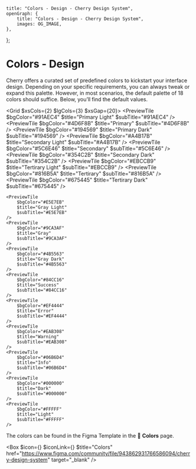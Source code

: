 
	title: "Colors - Design - Cherry Design System",
	openGraph: {
		title: "Colors - Design - Cherry Design System",
		images: OG_IMAGE,
	},
};

# Colors - Design

Cherry offers a curated set of predefined colors to kickstart your interface design. Depending on your specific requirements, you can always tweak or expand this palette. However, in most scenarios, the default palette of 18 colors should suffice. Below, you’ll find the default values.

<Grid $xsCols={2} $lgCols={3} $xsGap={20}>
	<PreviewTile
		$bgColor="#91AEC4"
		$title="Primary Light"
		$subTitle="#91AEC4"
	/>
	<PreviewTile
		$bgColor="#4D6F8B"
		$title="Primary"
		$subTitle="#4D6F8B"
	/>
	<PreviewTile
		$bgColor="#194569"
		$title="Primary Dark"
		$subTitle="#194569"
	/>
	<PreviewTile
		$bgColor="#A4B17B"
		$title="Secondary Light"
		$subTitle="#A4B17B"
	/>
	<PreviewTile
		$bgColor="#5C6E46"
		$title="Secondary"
		$subTitle="#5C6E46"
	/>
	<PreviewTile
		$bgColor="#354C2B"
		$title="Secondary Dark"
		$subTitle="#354C2B"
	/>
	<PreviewTile
		$bgColor="#EBCCB9"
		$title="Tertirary Light"
		$subTitle="#EBCCB9"
	/>
	<PreviewTile
		$bgColor="#816B5A"
		$title="Tertirary"
		$subTitle="#816B5A"
	/>
	<PreviewTile
		$bgColor="#675445"
		$title="Tertirary Dark"
		$subTitle="#675445"
	/>

	<PreviewTile
		$bgColor="#E5E7EB"
		$title="Gray Light"
		$subTitle="#E5E7EB"
	/>
	<PreviewTile
		$bgColor="#9CA3AF"
		$title="Gray"
		$subTitle="#9CA3AF"
	/>
	<PreviewTile
		$bgColor="#4B5563"
		$title="Gray Dark"
		$subTitle="#4B5563"
	/>
	<PreviewTile
		$bgColor="#84CC16"
		$title="Success"
		$subTitle="#84CC16"
	/>
	<PreviewTile
		$bgColor="#EF4444"
		$title="Error"
		$subTitle="#EF4444"
	/>
	<PreviewTile
		$bgColor="#EAB308"
		$title="Warning"
		$subTitle="#EAB308"
	/>
	<PreviewTile
		$bgColor="#06B6D4"
		$title="Info"
		$subTitle="#06B6D4"
	/>
	<PreviewTile
		$bgColor="#000000"
		$title="Dark"
		$subTitle="#000000"
	/>
	<PreviewTile
		$bgColor="#FFFFF"
		$title="Light"
		$subTitle="#FFFFF"
	/>
</Grid>

The colors can be found in the Figma Template in the 🎨 **Colors** page.

<Box
	$icon={<IconFile />}
	$iconLink={<IconFigma />}
	$title="Colors"
	href="https://www.figma.com/community/file/943862931766586094/cherry-design-system"
	target="_blank"
/>
